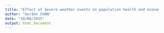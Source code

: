 ```yaml
---
title: "Effect of Severe weather events on population health and economy"
author: "Gordon CHAN"
date: "10/08/2015"
output: html_document
---
```



